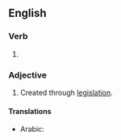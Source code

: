 ==English==

===Verb===
{{head|en|verb form}}

# {{en-past of|legislate}}

===Adjective===
{{en-adj|-}}

# Created through [[legislation]].

====Translations====
{{trans-top|created through legislation}}
* Arabic: {{t+|ar|مَشْرُوع}}
{{trans-mid}}
{{trans-bottom}}
